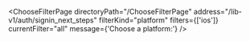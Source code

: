


<ChooseFilterPage
    directoryPath="/ChooseFilterPage"
    address="/lib-v1/auth/signin_next_steps"
    filterKind="platform"
    filters={['ios']}
    currentFilter="all"
    message={'Choose a platform:'}
/>
